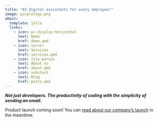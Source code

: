 ```yaml
---
title: "AI digital assistants for every employee!"
image: purplelogo.png
about:
  template: jolla
  links:
    - icon: pc-display-horizontal
      text: Demo
      href: demo.qmd
    - icon: server
      text: Services
      href: services.qmd
    - icon: file-person
      text: About us
      href: about.qmd
    - icon: substack
      text: Blog
      href: posts.qmd
---
```


***Not just developers. The productivity of coding with the simplicity of sending an email.***

::: {.callout-warning title="Website under construction!"}
Product launch coming soon! You can [read about our company's launch](posts/founding/index.qmd) in the meantime.
:::
